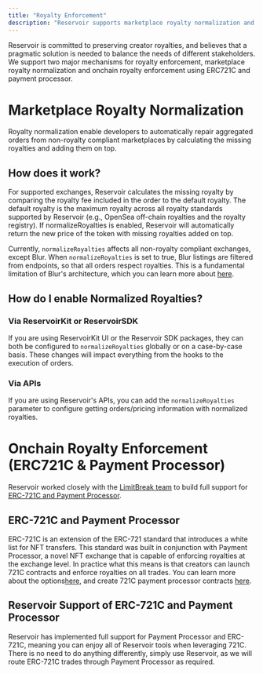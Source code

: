 ```yaml
---
title: "Royalty Enforcement"
description: "Reservoir supports marketplace royalty normalization and onchain royalty enforcement"
---
```


Reservoir is committed to preserving creator royalties, and believes that a pragmatic solution is needed to balance the needs of different stakeholders. We support two major mechanisms for royalty enforcement, marketplace royalty normalization and onchain royalty enforcement using ERC721C and payment processor.

# Marketplace Royalty Normalization

Royalty normalization enable developers to automatically repair aggregated orders from non-royalty compliant marketplaces by calculating the missing royalties and adding them on top.

## How does it work?

For supported exchanges, Reservoir calculates the missing royalty by comparing the royalty fee included in the order to the default royalty. The default royalty is the maximum royalty across all royalty standards supported by Reservoir (e.g., OpenSea off-chain royalties and the royalty registry). If normalizeRoyalties is enabled, Reservoir will automatically return the new price of the token with missing royalties added on top.

Currently, `normalizeRoyalties` affects all non-royalty compliant exchanges, except Blur. When `normalizeRoyalties` is set to true, Blur listings are filtered from endpoints, so that all orders respect royalties. This is a fundamental limitation of Blur's architecture, which you can learn more about [here](/reference/blur-api#blur-limitations).

## How do I enable Normalized Royalties?

### Via ReservoirKit or ReservoirSDK

If you are using ReservoirKit UI or the Reservoir SDK packages, they can both be configured to `normalizeRoyalties` globally or on a case-by-case basis. These changes will impact everything from the hooks to the execution of orders.

### Via APIs

If you are using Reservoir's APIs, you can add the `normalizeRoyalties` parameter to configure getting orders/pricing information with normalized royalties.

# Onchain Royalty Enforcement (ERC721C & Payment Processor)

Reservoir worked closely with the [LimitBreak team](https://twitter.com/reservoir0x/status/1674522522912722944) to build full support for [ERC-721C and Payment Processor](https://medium.com/limit-break/introducing-erc721-c-payment-processor-a-game-changing-nft-marketplace-protocol-355b840dfd5d).

## ERC-721C and Payment Processor

ERC-721C is an extension of the ERC-721 standard that introduces a white list for NFT transfers. This standard was built in conjunction with Payment Processor, a novel NFT exchange that is capable of enforcing royalties at the exchange level. In practice what this means is that creators can launch 721C contracts and enforce royalties on all trades. You can learn more about the options[here](https://medium.com/limit-break/introducing-erc721-c-payment-processor-a-game-changing-nft-marketplace-protocol-355b840dfd5d), and create 721C payment processor contracts [here](https://developers.freenft.com/).

## Reservoir Support of ERC-721C and Payment Processor

Reservoir has implemented full support for Payment Processor and ERC-721C, meaning you can enjoy all of Reservoir tools when leveraging 721C. There is no need to do anything differently, simply use Reservoir, as we will route ERC-721C trades through Payment Processor as required.
